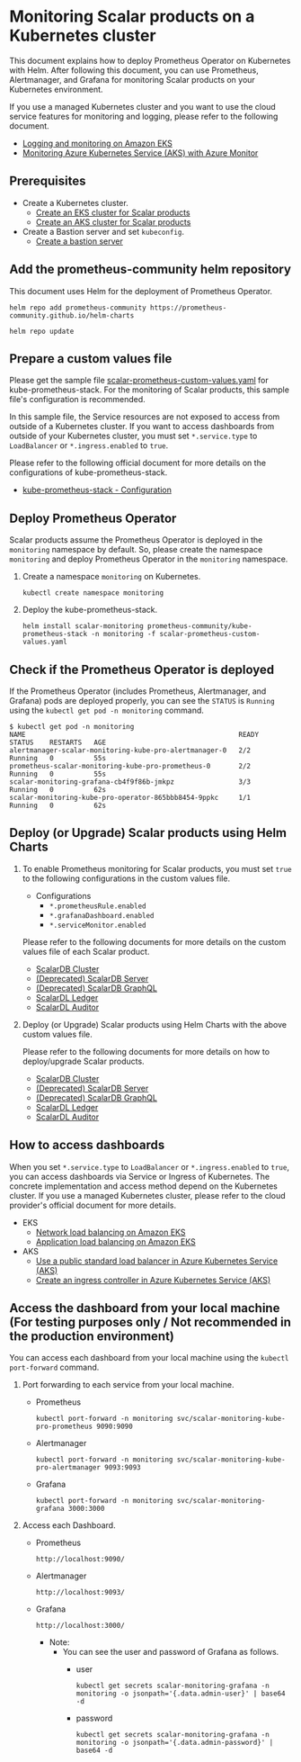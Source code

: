 # Monitoring Scalar products on a Kubernetes cluster

This document explains how to deploy Prometheus Operator on Kubernetes with Helm. After following this document, you can use Prometheus, Alertmanager, and Grafana for monitoring Scalar products on your Kubernetes environment.

If you use a managed Kubernetes cluster and you want to use the cloud service features for monitoring and logging, please refer to the following document.

* [Logging and monitoring on Amazon EKS](https://docs.aws.amazon.com/prescriptive-guidance/latest/implementing-logging-monitoring-cloudwatch/amazon-eks-logging-monitoring.html)
* [Monitoring Azure Kubernetes Service (AKS) with Azure Monitor](https://learn.microsoft.com/en-us/azure/aks/monitor-aks)

## Prerequisites

* Create a Kubernetes cluster.
    * [Create an EKS cluster for Scalar products](./CreateEKSClusterForScalarProducts.mdx)
    * [Create an AKS cluster for Scalar products](./CreateAKSClusterForScalarProducts.mdx)
* Create a Bastion server and set `kubeconfig`.
    * [Create a bastion server](./CreateBastionServer.mdx)

## Add the prometheus-community helm repository

This document uses Helm for the deployment of Prometheus Operator.

```console
helm repo add prometheus-community https://prometheus-community.github.io/helm-charts
```

```console
helm repo update
```

## Prepare a custom values file

Please get the sample file [scalar-prometheus-custom-values.yaml](https://github.com/scalar-labs/scalar-kubernetes/blob/master/conf/scalar-prometheus-custom-values.yaml) for kube-prometheus-stack. For the monitoring of Scalar products, this sample file's configuration is recommended.

In this sample file, the Service resources are not exposed to access from outside of a Kubernetes cluster. If you want to access dashboards from outside of your Kubernetes cluster, you must set `*.service.type` to `LoadBalancer` or `*.ingress.enabled` to `true`.

Please refer to the following official document for more details on the configurations of kube-prometheus-stack.

* [kube-prometheus-stack - Configuration](https://github.com/prometheus-community/helm-charts/tree/main/charts/kube-prometheus-stack#configuration)

## Deploy Prometheus Operator

Scalar products assume the Prometheus Operator is deployed in the `monitoring` namespace by default. So, please create the namespace `monitoring` and deploy Prometheus Operator in the `monitoring` namespace.

1. Create a namespace `monitoring` on Kubernetes.

   ```console
   kubectl create namespace monitoring
   ```

1. Deploy the kube-prometheus-stack.

   ```console
   helm install scalar-monitoring prometheus-community/kube-prometheus-stack -n monitoring -f scalar-prometheus-custom-values.yaml
   ```

## Check if the Prometheus Operator is deployed

If the Prometheus Operator (includes Prometheus, Alertmanager, and Grafana) pods are deployed properly, you can see the `STATUS` is `Running` using the `kubectl get pod -n monitoring` command.

```
$ kubectl get pod -n monitoring
NAME                                                     READY   STATUS    RESTARTS   AGE
alertmanager-scalar-monitoring-kube-pro-alertmanager-0   2/2     Running   0          55s
prometheus-scalar-monitoring-kube-pro-prometheus-0       2/2     Running   0          55s
scalar-monitoring-grafana-cb4f9f86b-jmkpz                3/3     Running   0          62s
scalar-monitoring-kube-pro-operator-865bbb8454-9ppkc     1/1     Running   0          62s
```

## Deploy (or Upgrade) Scalar products using Helm Charts

1. To enable Prometheus monitoring for Scalar products, you must set `true` to the following configurations in the custom values file.

   * Configurations
       * `*.prometheusRule.enabled`
       * `*.grafanaDashboard.enabled`
       * `*.serviceMonitor.enabled`

   Please refer to the following documents for more details on the custom values file of each Scalar product.

   * [ScalarDB Cluster](https://github.com/scalar-labs/helm-charts/blob/main/docs/configure-custom-values-scalardb-cluster.md#prometheus-and-grafana-configurations--recommended-in-production-environments)
   * [(Deprecated) ScalarDB Server](https://github.com/scalar-labs/helm-charts/blob/main/docs/configure-custom-values-scalardb.md#prometheusgrafana-configurations--recommended-in-the-production-environment)
   * [(Deprecated) ScalarDB GraphQL](https://github.com/scalar-labs/helm-charts/blob/main/docs/configure-custom-values-scalardb-graphql.md#prometheusgrafana-configurations-recommended-in-the-production-environment)
   * [ScalarDL Ledger](https://github.com/scalar-labs/helm-charts/blob/main/docs/configure-custom-values-scalardl-ledger.md#prometheusgrafana-configurations-recommended-in-the-production-environment)
   * [ScalarDL Auditor](https://github.com/scalar-labs/helm-charts/blob/main/docs/configure-custom-values-scalardl-auditor.md#prometheusgrafana-configurations-recommended-in-the-production-environment)

1. Deploy (or Upgrade) Scalar products using Helm Charts with the above custom values file.

   Please refer to the following documents for more details on how to deploy/upgrade Scalar products.

   * [ScalarDB Cluster](https://github.com/scalar-labs/helm-charts/blob/main/docs/how-to-deploy-scalardb-cluster.mdx)
   * [(Deprecated) ScalarDB Server](https://github.com/scalar-labs/helm-charts/blob/main/docs/how-to-deploy-scalardb.mdx)
   * [(Deprecated) ScalarDB GraphQL](https://github.com/scalar-labs/helm-charts/blob/main/docs/how-to-deploy-scalardb-graphql.mdx)
   * [ScalarDL Ledger](https://github.com/scalar-labs/helm-charts/blob/main/docs/how-to-deploy-scalardl-ledger.mdx)
   * [ScalarDL Auditor](https://github.com/scalar-labs/helm-charts/blob/main/docs/how-to-deploy-scalardl-auditor.mdx)

## How to access dashboards

When you set `*.service.type` to `LoadBalancer` or `*.ingress.enabled` to `true`, you can access dashboards via Service or Ingress of Kubernetes. The concrete implementation and access method depend on the Kubernetes cluster. If you use a managed Kubernetes cluster, please refer to the cloud provider's official document for more details.

* EKS
    * [Network load balancing on Amazon EKS](https://docs.aws.amazon.com/eks/latest/userguide/network-load-balancing.html)
    * [Application load balancing on Amazon EKS](https://docs.aws.amazon.com/eks/latest/userguide/alb-ingress.html)
* AKS
    * [Use a public standard load balancer in Azure Kubernetes Service (AKS)](https://learn.microsoft.com/en-us/azure/aks/load-balancer-standard)
    * [Create an ingress controller in Azure Kubernetes Service (AKS)](https://learn.microsoft.com/en-us/azure/aks/ingress-basic)

## Access the dashboard from your local machine (For testing purposes only / Not recommended in the production environment)

You can access each dashboard from your local machine using the `kubectl port-forward` command.

1. Port forwarding to each service from your local machine.
   * Prometheus

     ```console
     kubectl port-forward -n monitoring svc/scalar-monitoring-kube-pro-prometheus 9090:9090
     ```

   * Alertmanager

     ```console
     kubectl port-forward -n monitoring svc/scalar-monitoring-kube-pro-alertmanager 9093:9093
     ```

   * Grafana

     ```console
     kubectl port-forward -n monitoring svc/scalar-monitoring-grafana 3000:3000
     ```

1. Access each Dashboard.
   * Prometheus

     ```console
     http://localhost:9090/
     ```

   * Alertmanager

     ```console
     http://localhost:9093/
     ```

   * Grafana

     ```console
     http://localhost:3000/
     ```

       * Note:
           * You can see the user and password of Grafana as follows.
               * user

                 ```console
                 kubectl get secrets scalar-monitoring-grafana -n monitoring -o jsonpath='{.data.admin-user}' | base64 -d
                 ```

               * password
               
                 ```console
                 kubectl get secrets scalar-monitoring-grafana -n monitoring -o jsonpath='{.data.admin-password}' | base64 -d
                 ```
